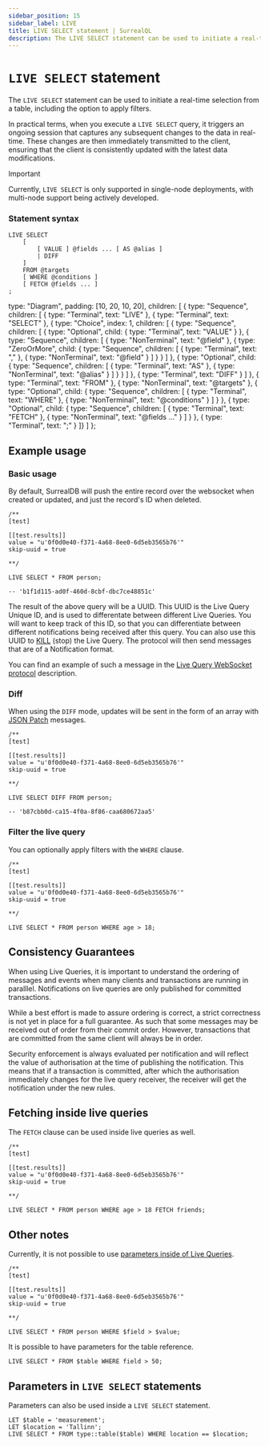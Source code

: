 ```yaml
---
sidebar_position: 15
sidebar_label: LIVE
title: LIVE SELECT statement | SurrealQL
description: The LIVE SELECT statement can be used to initiate a real-time selection from a table, including the option to apply filters.
---
```



# `LIVE SELECT` statement

The `LIVE SELECT` statement can be used to initiate a real-time selection from a table, including the option to apply filters.

In practical terms, when you execute a `LIVE SELECT` query, it triggers an ongoing session that captures any subsequent changes to the data in real-time. These changes are then immediately transmitted to the client, ensuring that the client is consistently updated with the latest data modifications.

> [!IMPORTANT]
> Currently, `LIVE SELECT` is only supported in single-node deployments, with multi-node support being actively developed.

### Statement syntax

<Tabs syncKey="live-statement">
  <TabItem label="SurrealQL Syntax">

```syntax title="SurrealQL Syntax"
LIVE SELECT
	[
		[ VALUE ] @fields ... [ AS @alias ]
		| DIFF
	]
	FROM @targets
	[ WHERE @conditions ]
	[ FETCH @fields ... ]
;
```

  </TabItem>
  <TabItem label="Railroad Diagram">

  type: "Diagram",
  padding: [10, 20, 10, 20],
  children: [
    { type: "Sequence", children: [
      { type: "Terminal", text: "LIVE" },
      { type: "Terminal", text: "SELECT" },
      { type: "Choice", index: 1, children: [
        { type: "Sequence", children: [
          { type: "Optional", child: { type: "Terminal", text: "VALUE" } },
          { type: "Sequence", children: [
            { type: "NonTerminal", text: "@field" },
            { type: "ZeroOrMore", child: { type: "Sequence", children: [ { type: "Terminal", text: "," }, { type: "NonTerminal", text: "@field" } ] } }
          ] },
          { type: "Optional", child: { type: "Sequence", children: [ { type: "Terminal", text: "AS" }, { type: "NonTerminal", text: "@alias" } ] } }
        ] },
        { type: "Terminal", text: "DIFF" }
      ] },
      { type: "Terminal", text: "FROM" },
      { type: "NonTerminal", text: "@targets" },
      { type: "Optional", child: { type: "Sequence", children: [ { type: "Terminal", text: "WHERE" }, { type: "NonTerminal", text: "@conditions" } ] } },
      { type: "Optional", child: { type: "Sequence", children: [ { type: "Terminal", text: "FETCH" }, { type: "NonTerminal", text: "@fields ..." } ] } },
      { type: "Terminal", text: ";" }
    ]}
  ]
};

<RailroadDiagram ast={liveAst} className="my-6" />

  </TabItem>
</Tabs>

## Example usage

### Basic usage

By default, SurrealDB will push the entire record over the websocket when created or updated, and just the record's ID when deleted.

```surql
/**
[test]

[[test.results]]
value = "u'0f0d0e40-f371-4a68-8ee0-6d5eb3565b76'"
skip-uuid = true

**/

LIVE SELECT * FROM person;

-- 'b1f1d115-ad0f-460d-8cbf-dbc7ce48851c'
```

The result of the above query will be a UUID. This UUID is the Live Query Unique ID, and is used to differentate between different Live Queries. You will want to keep track of this ID, so that you can differentiate between different notifications being received after this query. You can also use this UUID to [KILL](/docs/surrealql/statements/kill) (stop) the Live Query. The protocol will then send messages that are of a Notification format.

You can find an example of such a message in the [Live Query WebSocket protocol](/docs/surrealdb/integration/rpc#live-websocket-only) description.

### Diff

When using the `DIFF` mode, updates will be sent in the form of an array with [JSON Patch](https://jsonpatch.com/) messages.

```surql
/**
[test]

[[test.results]]
value = "u'0f0d0e40-f371-4a68-8ee0-6d5eb3565b76'"
skip-uuid = true

**/

LIVE SELECT DIFF FROM person;

-- 'b87cbb0d-ca15-4f0a-8f86-caa680672aa5'
```

### Filter the live query

You can optionally apply filters with the `WHERE` clause.

```surql
/**
[test]

[[test.results]]
value = "u'0f0d0e40-f371-4a68-8ee0-6d5eb3565b76'"
skip-uuid = true

**/

LIVE SELECT * FROM person WHERE age > 18;
```

## Consistency Guarantees

When using Live Queries, it is important to understand the ordering of messages and events when many clients and transactions are running in paralllel. Notifications on live queries are only published for committed transactions.

While a best effort is made to assure ordering is correct, a strict correctness is not yet in place for a full guarantee. As such that some messages may be received out of order from their commit order. However, transactions that are committed from the same client will always be in order.

Security enforcement is always evaluated per notification and will reflect the value of authorisation at the time of publishing the notification. This means that if a transaction is committed, after which the authorisation immediately changes for the live query receiver, the receiver will get the notification under the new rules.

## Fetching inside live queries

<Since v="v2.2.0" />

The `FETCH` clause can be used inside live queries as well.

```surql
/**
[test]

[[test.results]]
value = "u'0f0d0e40-f371-4a68-8ee0-6d5eb3565b76'"
skip-uuid = true

**/

LIVE SELECT * FROM person WHERE age > 18 FETCH friends;
```

## Other notes

Currently, it is not possible to use [parameters inside of Live Queries](https://github.com/surrealdb/surrealdb/issues/4026).

```surql
/**
[test]

[[test.results]]
value = "u'0f0d0e40-f371-4a68-8ee0-6d5eb3565b76'"
skip-uuid = true

**/

LIVE SELECT * FROM person WHERE $field > $value;
```

It is possible to have parameters for the table reference.

```surql
LIVE SELECT * FROM $table WHERE field > 50;
```


## Parameters in `LIVE SELECT` statements

<Since v="v3.0.0-alpha.11" />

Parameters can also be used inside a `LIVE SELECT` statement.

```surql
LET $table = 'measurement';
LET $location = 'Tallinn';
LIVE SELECT * FROM type::table($table) WHERE location == $location;
```